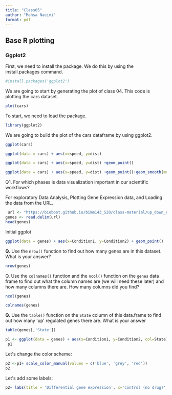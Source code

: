 ```yaml
---
title: "Class05"
author: "Mahsa Naeimi"
format: pdf
---
```


## Base R plotting

### Ggplot2

First, we need to install the package. We do this by using the install.packages command.

```r
#install.packages('ggplot2')
```

We are going to start by generating the plot of class 04. This code is plotting the cars dataset.

```r
plot(cars)
```

To start, we need to load the package.

```r
library(ggplot2)
```

We are going to build the plot of the cars dataframe by using ggplot2.

```r
ggplot(cars)
```

```r
ggplot(data = cars) + aes(x=speed, y=dist) 
```

```r
ggplot(data = cars) + aes(x=speed, y=dist) +geom_point() 
```

```r
ggplot(data = cars) + aes(x=speed, y=dist) +geom_point()+geom_smooth(method = 'lm')+ labs(title = 'distance vs. speed', subtitle = 'A nice subtitle', caption = 'BIMM143', x= 'Speed (MPH)', y= 'Distance (feet)')

```

Q1. For which phases is data visualization important in our scientific workflows?

For exploratory Data Analysis, Plotting Gene Expression data, and Loading the data from the URL.

```r
 url <- "https://bioboot.github.io/bimm143_S20/class-material/up_down_expression.txt" 
genes <- read.delim(url) 
head(genes)
```

Initial ggplot

```r
ggplot(data = genes) + aes(x=Condition1, y=Condition2) + geom_point()
```

**Q.** Use the `nrow()` function to find out how many genes are in this dataset. What is your answer?

```r
nrow(genes) 
```

Q. Use the `colnames()` function and the `ncol()` function on the `genes` data frame to find out what the column names are (we will need these later) and how many columns there are. How many columns did you find?

```r
ncol(genes) 
```

```r
colnames(genes)
```

**Q.** Use the `table()` function on the `State` column of this data.frame to find out how many \'up\' regulated genes there are. What is your answer

```r
table(genes[,'State'])
```

```r
p1 <- ggplot(data = genes) + aes(x=Condition1, y=Condition2, col=State) + geom_point() 
 p1
```

Let\'s change the color scheme:

```r
p2 <-p1+ scale_color_manual(values = c('blue', 'grey', 'red')) 
p2
```

Let\'s add some labels:

```r
p2+ labs(title = 'Differential gene expression', x='control (no drug)', y= 'Drug treatment', caption= 'BIMM 143 - Class 05')
```
